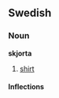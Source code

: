 ==Swedish==
===Noun===
'''skjorta'''
#[[shirt]]

====Inflections====
{{sv-noun|gender=Common|skjorta|skjortan|skjortor|skjortorna|skjortas|skjortans|skjortors|skjortornas}}